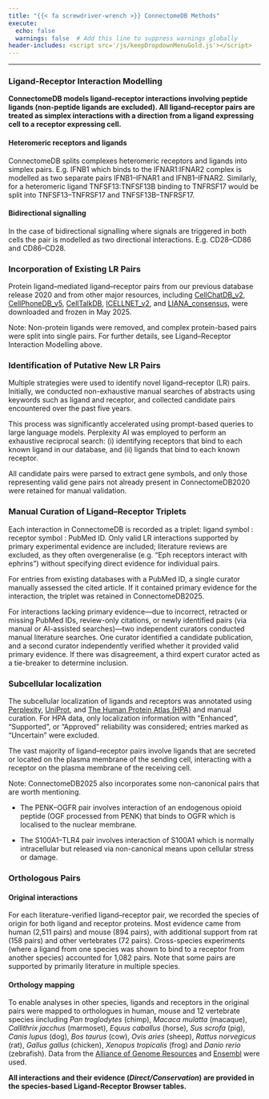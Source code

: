 ```yaml
---
title: "{{< fa screwdriver-wrench >}} ConnectomeDB Methods"
execute:
  echo: false
  warnings: false  # Add this line to suppress warnings globally
header-includes: <script src='/js/keepDropdownMenuGold.js'></script>
---
```


---

### **Ligand-Receptor Interaction Modelling**

**ConnectomeDB models ligand–receptor interactions involving peptide ligands (non-peptide ligands are excluded). All ligand–receptor pairs are treated as simplex interactions with a direction from a ligand expressing cell to a receptor expressing cell.**

#### Heteromeric receptors and ligands

ConnectomeDB splits complexes heteromeric receptors and ligands into simplex pairs. E.g. IFNB1 which binds to the IFNAR1:IFNAR2 complex is modelled as two separate pairs IFNB1–IFNAR1 and IFNB1–IFNAR2. Similarly, for a heteromeric ligand TNFSF13:TNFSF13B binding to TNFRSF17 would be split into TNFSF13–TNFRSF17 and TNFSF13B–TNFRSF17.

#### Bidirectional signalling 

In the case of bidirectional signalling where signals are triggered in both cells the pair is modelled as two directional interactions. E.g. CD28–CD86 and CD86–CD28.

### **Incorporation of Existing LR Pairs**

Protein ligand–mediated ligand–receptor pairs from our previous database release 2020 and from other major resources, including [CellChatDB_v2](http://www.cellchat.org/){target="_blank"}, [CellPhoneDB_v5](https://www.cellphonedb.org/index.html){target="_blank"}, [CellTalkDB](http://tcm.zju.edu.cn/celltalkdb){target="_blank"}, [ICELLNET_v2](https://github.com/soumelis-lab/ICELLNET){target="_blank"}, and [LIANA_consensus](https://github.com/saezlab/liana-py){target="_blank"}, were downloaded and frozen in May 2025.

Note: Non-protein ligands were removed, and complex protein-based pairs were split into single pairs. For further details, see Ligand–Receptor Interaction Modelling above.

### **Identification of Putative New LR Pairs**

Multiple strategies were used to identify novel ligand–receptor (LR) pairs. Initially, we conducted non-exhaustive manual searches of abstracts using keywords such as ligand and receptor, and collected candidate pairs encountered over the past five years.

This process was significantly accelerated using prompt-based queries to large language models. Perplexity AI was employed to perform an exhaustive reciprocal search: (i) identifying receptors that bind to each known ligand in our database, and (ii) ligands that bind to each known receptor.

All candidate pairs were parsed to extract gene symbols, and only those representing valid gene pairs not already present in ConnectomeDB2020 were retained for manual validation.

### **Manual Curation of Ligand–Receptor Triplets**

Each interaction in ConnectomeDB is recorded as a triplet: ligand symbol : receptor symbol : PubMed ID. Only valid LR interactions supported by primary experimental evidence are included; literature reviews are excluded, as they often overgeneralise (e.g. “Eph receptors interact with ephrins”) without specifying direct evidence for individual pairs.

For entries from existing databases with a PubMed ID, a single curator manually assessed the cited article. If it contained primary evidence for the interaction, the triplet was retained in ConnectomeDB2025.

For interactions lacking primary evidence—due to incorrect, retracted or missing PubMed IDs, review-only citations, or newly identified pairs (via manual or AI-assisted searches)—two independent curators conducted manual literature searches. One curator identified a candidate publication, and a second curator independently verified whether it provided valid primary evidence. If there was disagreement, a third expert curator acted as a tie-breaker to determine inclusion.


### **Subcellular localization**

The subcellular localization of ligands and receptors was annotated using [Perplexity](https://www.perplexity.ai/){target="_blank"}, [UniProt](https://www.uniprot.org/){target="_blank"}, and [The Human Protein Atlas (HPA)](https://www.proteinatlas.org/){target="_blank"} and manual curation. For HPA data, only localization information with “Enhanced”, “Supported”, or “Approved” reliability was considered; entries marked as “Uncertain” were excluded.

The vast majority of ligand–receptor pairs involve ligands that are secreted or located on the plasma membrane of the sending cell, interacting with a receptor on the plasma membrane of the receiving cell. 

Note: ConnectomeDB2025 also incorporates some non-canonical pairs that are worth mentioning.

- The PENK–OGFR pair involves interaction of an endogenous opioid peptide (OGF processed from PENK) that binds to OGFR which is localised to the nuclear membrane.

- The S100A1–TLR4 pair involves interaction of S100A1 which is normally intracellular but released via non-canonical means upon cellular stress or damage.

### **Orthologous Pairs**

#### Original interactions
For each literature-verified ligand–receptor pair, we recorded the species of origin for both ligand and receptor proteins. Most evidence came from human (2,511 pairs) and mouse (894 pairs), with additional support from rat (158 pairs) and other vertebrates (72 pairs). Cross-species experiments (where a ligand from one species was shown to bind to a receptor from another species) accounted for 1,082 pairs. Note that some pairs are supported by primarily literature in multiple species.

#### Orthology mapping
To enable analyses in other species, ligands and receptors in the original pairs were mapped to orthologues in human, mouse and 12 vertebrate species iincluding *Pan troglodytes* (chimp), *Macaca mulatta* (macaque), *Callithrix jacchus* (marmoset), *Equus caballus* (horse), *Sus scrofa* (pig), *Canis lupus* (dog), *Bos taurus* (cow), *Ovis aries* (sheep), *Rattus norvegicus* (rat), *Gallus gallus* (chicken), *Xenopus tropicalis* (frog) and *Danio rerio* (zebrafish). Data from the [Alliance of Genome Resources](https://www.alliancegenome.org/){target="_blank"} and [Ensembl](https://www.ensembl.org/index.html){target="_blank"} were used.

**All interactions and their evidence (*Direct/Conservation*) are provided in the species-based Ligand-Receptor Browser tables.**

